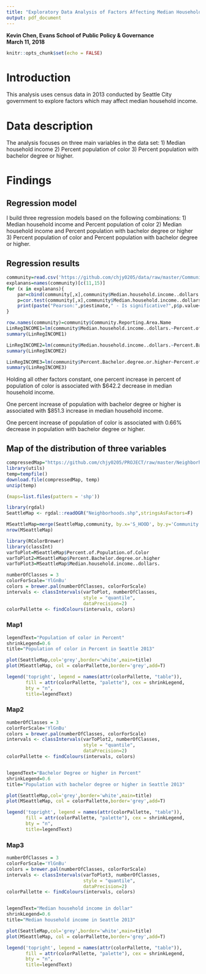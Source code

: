 ```yaml
---
title: "Exploratory Data Analysis of Factors Affecting Median Household Income in Seattle"
output: pdf_document
---
```

**Kevin Chen, Evans School of Public Policy & Governance**  
**March 11, 2018**

```r
knitr::opts_chunk$set(echo = FALSE)
```

# Introduction
This analysis uses census data in 2013 conducted by Seattle City government to explore factors which may affect median household income.  

# Data description
The analysis focuses on three main variables in the data set:
1) Median household income
2) Percent population of color
3) Percent population with bachelor degree or higher.

# Findings

## Regression model
I build three regression models based on the following combinations:
1) Median household income and Percent population of color
2) Median household income and Percent population with bachelor degree or higher
3) Percent population of color and Percent population with bachelor degree or higher.

## Regression results

```r
community=read.csv('https://github.com/chjy0205/data/raw/master/Community%20Reporting%20Areas.csv',stringsAsFactors = F)
explanans=names(community)[c(11,15)]
for (x in explanans){
    par=cbind(community[,x],community$Median.household.income..dollars.)
    p=cor.test(community[,x],community$Median.household.income..dollars.)
    print(paste("Pearson:",p$estimate," - Is significative?",p$p.value<0.05))
}

row.names(community)=community$Community.Reporting.Area.Name
LinRegINCOME1=lm(community$Median.household.income..dollars.~Percent.of.Population.of.Color, data=community)
summary(LinRegINCOME1)

LinRegINCOME2=lm(community$Median.household.income..dollars.~Percent.Bachelor.degree.or.higher, data=community)
summary(LinRegINCOME2)

LinRegINCOME3=lm(community$Percent.Bachelor.degree.or.higher~Percent.of.Population.of.Color, data=community)
summary(LinRegINCOME3)
```
Holding all other factors constant, one percent increase in percent of population of color is associated with $642.2 decrease in median household income.

One percent increase of population with bachelor degree or higher is associated with $851.3 increase in median household income.

One percent increase of population of color is associated with 0.66% decrease in population with bachelor degree or higher.

## Map of the distribution of three variables

```r
compressedMap="https://github.com/chjy0205/PROJECT/raw/master/Neighborhoods.zip"
library(utils)
temp=tempfile()
download.file(compressedMap, temp)
unzip(temp)

(maps=list.files(pattern = 'shp'))

library(rgdal)
SeattleMap <- rgdal::readOGR("Neighborhoods.shp",stringsAsFactors=F)

MSeattleMap=merge(SeattleMap,community, by.x='S_HOOD', by.y='Community.Reporting.Area.Name',all.x=F)
nrow(MSeattleMap)
```

```r
library(RColorBrewer)
library(classInt)
varToPlot=MSeattleMap$Percent.of.Population.of.Color
varToPlot2=MSeattleMap$Percent.Bachelor.degree.or.higher
varToPlot3=MSeattleMap$Median.household.income..dollars.

numberOfClasses = 3
colorForScale='YlGnBu'
colors = brewer.pal(numberOfClasses, colorForScale)
intervals <- classIntervals(varToPlot, numberOfClasses, 
                            style = "quantile",
                            dataPrecision=2)
colorPallette <- findColours(intervals, colors)
```

### Map1
```r
legendText="Population of color in Percent"
shrinkLegend=0.6
title="Population of color in Percent in Seattle 2013"

plot(SeattleMap,col='grey',border='white',main=title)
plot(MSeattleMap, col = colorPallette,border='grey',add=T)

legend('topright', legend = names(attr(colorPallette, "table")), 
       fill = attr(colorPallette, "palette"), cex = shrinkLegend, 
       bty = "n",
       title=legendText)
```

### Map2
```r
numberOfClasses = 3
colorForScale='YlGnBu'
colors = brewer.pal(numberOfClasses, colorForScale)
intervals <- classIntervals(varToPlot2, numberOfClasses, 
                            style = "quantile",
                            dataPrecision=2)
colorPallette <- findColours(intervals, colors)


legendText="Bachelor Degree or higher in Percent"
shrinkLegend=0.6
title="Population with bachelor degree or higher in Seattle 2013"

plot(SeattleMap,col='grey',border='white',main=title)
plot(MSeattleMap, col = colorPallette,border='grey',add=T)

legend('topright', legend = names(attr(colorPallette, "table")), 
       fill = attr(colorPallette, "palette"), cex = shrinkLegend, 
       bty = "n",
       title=legendText)
```

### Map3
```r
numberOfClasses = 3
colorForScale='YlGnBu'
colors = brewer.pal(numberOfClasses, colorForScale)
intervals <- classIntervals(varToPlot3, numberOfClasses, 
                            style = "quantile",
                            dataPrecision=2)
colorPallette <- findColours(intervals, colors)


legendText="Median household income in dollar"
shrinkLegend=0.6
title="Median household income in Seattle 2013"

plot(SeattleMap,col='grey',border='white',main=title)
plot(MSeattleMap, col = colorPallette,border='grey',add=T)

legend('topright', legend = names(attr(colorPallette, "table")), 
       fill = attr(colorPallette, "palette"), cex = shrinkLegend, 
       bty = "n",
       title=legendText)
```

